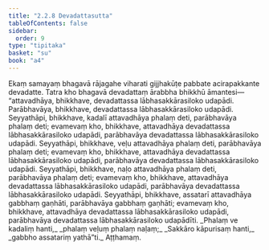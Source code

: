 ```yaml
---
title: "2.2.8 Devadattasutta"
tableOfContents: false
sidebar:
  order: 9
type: "tipitaka"
basket: "su"
book: "a4"
---
```



<DynamicBreadcrumb />

<Division number="68" book="a4" bookNo="15" page="385">

<Paragraph number="500" book="a4">
Ekaṃ samayaṃ bhagavā rājagahe viharati gijjhakūṭe pabbate acirapakkante devadatte. Tatra kho bhagavā devadattaṃ ārabbha bhikkhū āmantesi—  “attavadhāya, bhikkhave, devadattassa lābhasakkārasiloko udapādi. Parābhavāya, bhikkhave, devadattassa lābhasakkārasiloko udapādi.
</Paragraph>

<Paragraph number="501" book="a4">
Seyyathāpi, bhikkhave, kadalī attavadhāya phalaṃ deti, parābhavāya phalaṃ deti; evamevaṃ kho, bhikkhave, attavadhāya devadattassa lābhasakkārasiloko udapādi, parābhavāya devadattassa lābhasakkārasiloko udapādi.
</Paragraph>

<Paragraph number="502" book="a4">
Seyyathāpi, bhikkhave, veḷu attavadhāya phalaṃ deti, parābhavāya phalaṃ deti; evamevaṃ kho, bhikkhave, attavadhāya devadattassa lābhasakkārasiloko udapādi, parābhavāya devadattassa lābhasakkārasiloko udapādi.
</Paragraph>

<Paragraph number="503" book="a4">
Seyyathāpi, bhikkhave, naḷo attavadhāya phalaṃ deti, parābhavāya phalaṃ deti; evamevaṃ kho, bhikkhave, attavadhāya devadattassa lābhasakkārasiloko udapādi, parābhavāya devadattassa lābhasakkārasiloko udapādi.
</Paragraph>

<Paragraph number="504" book="a4">
Seyyathāpi, bhikkhave, assatarī attavadhāya gabbhaṃ gaṇhāti, parābhavāya gabbhaṃ gaṇhāti; evamevaṃ kho, bhikkhave, attavadhāya devadattassa lābhasakkārasiloko udapādi, parābhavāya devadattassa lābhasakkārasiloko udapādīti.
</Paragraph>

<Paragraph number="505" type="verses" book="a4">
_Phalaṃ ve kadaliṃ hanti,_  
_phalaṃ veḷuṃ phalaṃ naḷaṃ;_  
_Sakkāro kāpurisaṃ hanti,_  
_gabbho assatariṃ yathā”ti._  


</Paragraph>
</Division>

<Paragraph number="506" type="center" book="a4">
Aṭṭhamaṃ.
</Paragraph>